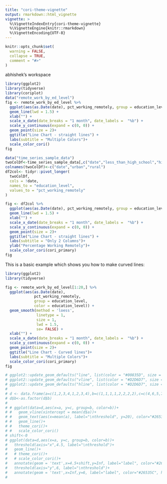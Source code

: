 ```yaml
---
title: "cori-theme-vignette"
output: rmarkdown::html_vignette
vignette: >
  %\VignetteIndexEntry{cori-theme-vignette}
  %\VignetteEngine{knitr::rmarkdown}
  %\VignetteEncoding{UTF-8}
---
```


```r
knitr::opts_chunk$set(
  warning = FALSE,
  collapse = TRUE,
  comment = "#>"
)
```
abhishek's workspace

```r
library(ggplot2)
library(tidyverse)
library(coriplot)
data("remote_work_by_ed_level")
fig <- remote_work_by_ed_level %>%
  ggplot(aes(as.Date(date), pct_working_remotely, group = education_level, color = education_level)) +
  geom_line(lwd = 1.5) +
  xlab("") +
  scale_x_date(date_breaks = "1 month", date_labels =  "%b") + 
  scale_y_continuous(expand = c(0, 0)) +
  geom_point(size = 2)+
  ggtitle("Line Chart - straight lines") +
  labs(subtitle = "Multiple Colors")+
  scale_color_cori() 
fig 
```

```r
data("time_series_sample_data")
twoColDf<-time_series_sample_data[,c("date","less_than_high_school","high_school_no_college")]
colnames(twoColDf)<-c("date","urban","rural")
df2col<- tidyr::pivot_longer(
  twoColDf,
  cols = !date,
  names_to = "education_level",
  values_to = "pct_working_remotely"
)

fig <- df2col %>%
  ggplot(aes(as.Date(date), pct_working_remotely, group = education_level, color = education_level)) +
  geom_line(lwd = 1.5) +
  xlab("") +
  scale_x_date(date_breaks = "1 month", date_labels =  "%b") + 
  scale_y_continuous(expand = c(0, 0)) +
  geom_point(size = 2)+
  ggtitle("Line Chart - straight lines") +
  labs(subtitle = "Only 2 Columns")+
  ylab("Percentage Working Remotely")+
  scale_color_cori(cori_primary) 
fig 
```


This is a basic example which shows you how to make curved lines:

```r
library(ggplot2)
library(tidyverse)

fig <- remote_work_by_ed_level[1:20,] %>%
  ggplot(aes(as.Date(date),
             pct_working_remotely,
             group = education_level,
             color = education_level)) +
  geom_smooth(method = 'loess',
              linetype = 1,
              size = 1,
              lwd = 1.5,
              se= FALSE) +
  xlab("") +
  scale_x_date(date_breaks = "1 month", date_labels =  "%b") + 
  scale_y_continuous(expand = c(0, 0)) +
  geom_point(size = 2)+
  ggtitle("Line Chart - Curved lines")+
  labs(subtitle = "Multiple Colors")+
  scale_color_cori(cori_primary) 
fig 
```


```r

# ggplot2::update_geom_defaults("line", list(color = "#00835D", size = 1))
# ggplot2::update_geom_defaults("vline", list(color = "#D2D6D7", size = 0.264))
# ggplot2::update_geom_defaults("hline", list(color = "#D2D6D7", size = 0.264))
# 
# d <- data.frame(a=c(1,2,3,4,1,2,3,4),b=c(1,1,1,1,2,2,2,2),c=c(4,6,5,7,8,3,5,6))
# d$b<-as.factor(d$b)
# 
# # ggplot(data=d,aes(x=a, y=c, group=b, color=b))+
# #   geom_vline(xintercept = mean(d$a))+
# #   geom_text(aes(x=mean(a), label="\nthreshold", y=20), color="#26535C", text=element_text(size=11))+
# #   geom_line()+
# #   theme_cori()+
# #   scale_color_cori()
# shift<-0
# ggplot(data=d,aes(x=a, y=c, group=b, color=b))+
#   threshold(axis="x",4.5, label="\nthreshold")+
#   geom_line()+
#   # theme_cori()+
#   # scale_color_cori()+   
#   annotate(geom = 'text',x=4.5+shift,y=Inf, label="label", color="#26535C", vjust="top")+
#   threshold(axis="y",6, label="\nthreshold")+
#   annotate(geom = 'text',x=Inf,y=6, label="label", color="#26535C", hjust="right")
#  


```
